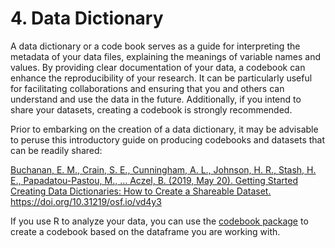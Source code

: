 # 4. Data Dictionary {.unnumbered}

A data dictionary or a code book serves as a guide for interpreting the metadata of your data files, explaining the meanings of variable names and values. By providing clear documentation of your data, a codebook can enhance the reproducibility of your research. It can be particularly useful for facilitating collaborations and ensuring that you and others can understand and use the data in the future. Additionally, if you intend to share your datasets, creating a codebook is strongly recommended.

Prior to embarking on the creation of a data dictionary, it may be advisable to peruse this introductory guide on producing codebooks and datasets that can be readily shared:

[Buchanan, E. M., Crain, S. E., Cunningham, A. L., Johnson, H. R., Stash, H. E., Papadatou-Pastou, M., ... Aczel, B. (2019, May 20). Getting Started Creating Data Dictionaries: How to Create a Shareable Dataset. https://doi.org/10.31219/osf.io/vd4y3](https://osf.io/vd4y3/)

If you use R to analyze your data, you can use the [codebook package](https://rubenarslan.github.io/codebook/index.html) to create a codebook based on the dataframe you are working with.
